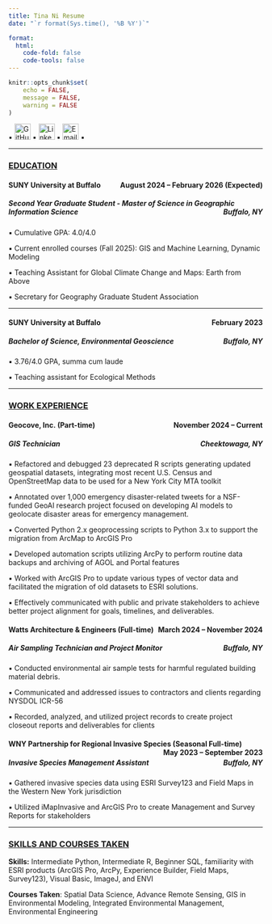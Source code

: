 ```yaml
---
title: Tina Ni Resume
date: "`r format(Sys.time(), '%B %Y')`"

format:
  html:
    code-fold: false
    code-tools: false
---
```


```r
knitr::opts_chunk$set(
	echo = FALSE,
	message = FALSE,
	warning = FALSE
)
```

▪ <a href="https://github.com/tinan2001" target="_blank"> <img src="https://github.githubassets.com/images/modules/logos_page/GitHub-Mark.png" alt="GitHub" width="32"/></a> ▪ <a href="https://www.linkedin.com/in/tina-ni-6542a5269/" target="_blank"> <img src="https://upload.wikimedia.org/wikipedia/commons/thumb/8/81/LinkedIn_icon.svg/2048px-LinkedIn_icon.svg.png" alt="LinkedIn" width="32"/></a> ▪ <a href="mailto:tinani0658@gmail.com" target="_blank"> <img src=" https://encrypted-tbn0.gstatic.com/images?q=tbn:ANd9GcReFzmHeNphAszSC6V5yX_D2g47q5QAw27QPQ&amp;s
" alt="Email" width="32"/></a> ▪

<hr>

```{=html}
<style>
body {
text-align: left}
</style>
```

### [EDUCATION]{.underline}

#### <b>SUNY University at Buffalo</b> <span style = 'float: right;'> August 2024 – February 2026 (Expected)

##### <i>Second Year Graduate Student - Master of Science in Geographic Information Science</i> <span style = 'float: right;'> Buffalo, NY

▪ Cumulative GPA: 4.0/4.0

▪ Current enrolled courses (Fall 2025): GIS and Machine Learning, Dynamic Modeling

▪ Teaching Assistant for Global Climate Change and Maps: Earth from Above

▪ Secretary for Geography Graduate Student Association

<hr>

#### <b>SUNY University at Buffalo</b> <span style = 'float: right;'> February 2023

##### <i> Bachelor of Science, Environmental Geoscience</i> <span style = 'float: right;'>Buffalo, NY

▪ 3.76/4.0 GPA, summa cum laude

▪ Teaching assistant for Ecological Methods

<hr>

### [WORK EXPERIENCE]{.underline}

#### <b>Geocove, Inc. (Part-time) </b> <span style = 'float: right;'> November 2024 – Current

##### <i>GIS Technician</i> <span style = 'float: right;'> Cheektowaga, NY

▪ Refactored and debugged 23 deprecated R scripts generating updated geospatial datasets, integrating most recent U.S. Census and OpenStreetMap data to be used for a New York City MTA toolkit

▪ Annotated over 1,000 emergency disaster-related tweets for a NSF-funded GeoAI research project focused on developing AI models to geolocate disaster areas for emergency management.

▪ Converted Python 2.x geoprocessing scripts to Python 3.x to support the migration from ArcMap to ArcGIS Pro

▪ Developed automation scripts utilizing ArcPy to perform routine data backups and archiving of AGOL and Portal features

▪ Worked with ArcGIS Pro to update various types of vector data and facilitated the migration of old datasets to ESRI solutions.

▪ Effectively communicated with public and private stakeholders to achieve better project alignment for goals, timelines, and deliverables.

#### <b>Watts Architecture & Engineers (Full-time)</b> <span style = 'float: right;'> March 2024 – November 2024

##### <i>Air Sampling Technician and Project Monitor</i> <span style = 'float: right;'> Buffalo, NY

▪ Conducted environmental air sample tests for harmful regulated building material debris.

▪ Communicated and addressed issues to contractors and clients regarding NYSDOL ICR-56

▪ Recorded, analyzed, and utilized project records to create project closeout reports and deliverables for clients

#### <b>WNY Partnership for Regional Invasive Species (Seasonal Full-time)</b> <span style = 'float: right;'> May 2023 – September 2023

##### <i>Invasive Species Management Assistant</i> <span style = 'float: right;'> Buffalo, NY

▪ Gathered invasive species data using ESRI Survey123 and Field Maps in the Western New York jurisdiction

▪ Utilized iMapInvasive and ArcGIS Pro to create Management and Survey Reports for stakeholders

<hr>

### [SKILLS AND COURSES TAKEN]{.underline}

<b>Skills:</b> Intermediate Python, Intermediate R, Beginner SQL, familiarity with ESRI products (ArcGIS Pro, ArcPy, Experience Builder, Field Maps, Survey123), Visual Basic, ImageJ, and ENVI

<b>Courses Taken</b>: Spatial Data Science, Advance Remote Sensing, GIS in Environmental Modeling, Integrated Environmental Management, Environmental Engineering
